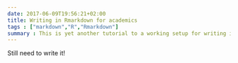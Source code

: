 ```yaml
---
date: 2017-06-09T19:56:21+02:00
title: Writing in Rmarkdown for academics
tags : ["markdown","R","Rmarkdown"]
summary : This is yet another tutorial to a working setup for writing in Rmarkdown for academics
---
```


Still need to write it!